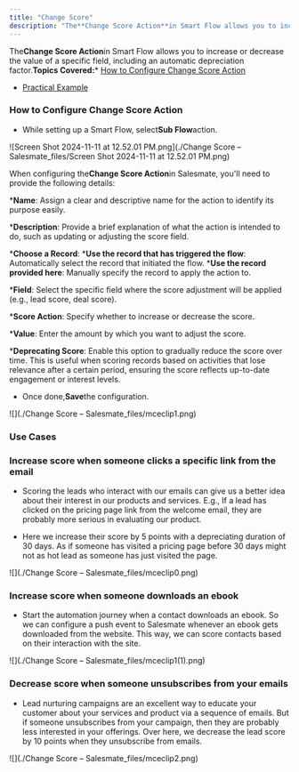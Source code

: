 ```yaml
---
title: "Change Score"
description: "The**Change Score Action**in Smart Flow allows you to increase or decrease the value of a specific field, including an automatic depreciation factor.*..."
---
```


The**Change Score Action**in Smart Flow allows you to increase or decrease the value of a specific field, including an automatic depreciation factor.**Topics Covered:***   [How to Configure Change Score Action](https://support.salesmate.io/hc/en-us/articles/38138447714713-Change-Score#h_01J91DBWNF7B4R6S7YKEZVT1X2)

*   [Practical Example](https://support.salesmate.io/hc/en-us/articles/38138447714713-Change-Score#h_01J91GQHB2887G0RRRCJQR4F1X)


### How to Configure Change Score Action


*   While setting up a Smart Flow, select**Sub Flow**action.


![Screen Shot 2024-11-11 at 12.52.01 PM.png](./Change Score – Salesmate_files/Screen Shot 2024-11-11 at 12.52.01 PM.png)

When configuring the**Change Score Action**in Salesmate, you'll need to provide the following details:


***Name**: Assign a clear and descriptive name for the action to identify its purpose easily.

***Description**: Provide a brief explanation of what the action is intended to do, such as updating or adjusting the score field.

***Choose a Record**:
    ***Use the record that has triggered the flow**: Automatically select the record that initiated the flow.
    ***Use the record provided here**: Manually specify the record to apply the action to.

***Field**: Select the specific field where the score adjustment will be applied (e.g., lead score, deal score).

***Score Action**: Specify whether to increase or decrease the score.

***Value**: Enter the amount by which you want to adjust the score.

***Deprecating Score**: Enable this option to gradually reduce the score over time. This is useful when scoring records based on activities that lose relevance after a certain period, ensuring the score reflects up-to-date engagement or interest levels.

*   Once done,**Save**the configuration.

![](./Change Score – Salesmate_files/mceclip1.png)


### Use Cases


### Increase score when someone clicks a specific link from the email


*   Scoring the leads who interact with our emails can give us a better idea about their interest in our products and services. E.g., If a lead has clicked on the pricing page link from the welcome email, they are probably more serious in evaluating our product.

*   Here we increase their score by 5 points with a depreciating duration of 30 days. As if someone has visited a pricing page before 30 days might not as hot lead as someone has just visited the page.

![](./Change Score – Salesmate_files/mceclip0.png)


### Increase score when someone downloads an ebook


*   Start the automation journey when a contact downloads an ebook. So we can configure a push event to Salesmate whenever an ebook gets downloaded from the website. This way, we can score contacts based on their interaction with the site.

![](./Change Score – Salesmate_files/mceclip1(1).png)


### Decrease score when someone unsubscribes from your emails


*   Lead nurturing campaigns are an excellent way to educate your customer about your services and product via a sequence of emails. But if someone unsubscribes from your campaign, then they are probably less interested in your offerings. Over here, we decrease the lead score by 10 points when they unsubscribe from emails.

![](./Change Score – Salesmate_files/mceclip2.png)
